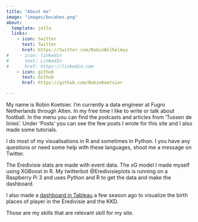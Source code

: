 ```yaml
---
title: "About me"
image: "images/bocahex.png"
about:
  template: jolla
  links:
    - icon: twitter
      text: Twitter
      href: https://twitter.com/RobinWilhelmus
#    - icon: linkedin
#      text: LinkedIn
#      href: https://linkedin.com
    - icon: github
      text: Github
      href: https://github.com/RobinKoetsier

---
```


My name is Robin Koetsier. I'm currently a data engineer at Fugro Netherlands through Alten. In my free time I like to write or talk about football. In the menu you can find the podcasts and articles from 'Tussen de linies'. Under 'Posts' you can see the few posts I wrote for this site and I also made some tutorials.

I do most of my visualisations in R and sometimes in Python. I you have any questions or need some help with these languages, shoot me a message on Twitter. 

The Eredivisie stats are made with event data. The xG model I made myself using XGBoost in R. My twitterbot @Eredivisieplots is running on a Raspberry Pi 3 and uses Python and R to get the data and make the dashboard. 

I also made a [dashboard in Tableau]("https://public.tableau.com/app/profile/robin.koetsier/viz/SpelersAlles/Dashboard1?publish=yes") a few season ago to visualize the birth places of player in the Eredivisie and the KKD.

Those are my skills that are relevant skill for my site. 
